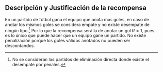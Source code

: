## Descripción y Justificación de la recompensa
 En un partido de fútbol gana el equipo que anota más goles, en caso de anotar los mismos goles se considera empate y no existe desempate de ningún tipo.[^1] Por lo que la recompensa será la de anotar un gol $R=1$, pues es lo único que puede hacer que un equipo gane un partido. No existe penalización porque los goles válidos anotados no pueden ser descontandos. 

 [^1]: No se consideran los partidos de eliminación directa donde existe el desempate por penales.
